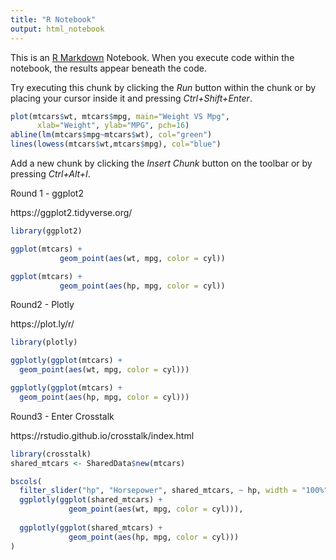 ```yaml
---
title: "R Notebook"
output: html_notebook
---
```


This is an [R Markdown](http://rmarkdown.rstudio.com) Notebook. When you execute code within the notebook, the results appear beneath the code. 

Try executing this chunk by clicking the *Run* button within the chunk or by placing your cursor inside it and pressing *Ctrl+Shift+Enter*. 

```r
plot(mtcars$wt, mtcars$mpg, main="Weight VS Mpg", 
      xlab="Weight", ylab="MPG", pch=16)
abline(lm(mtcars$mpg~mtcars$wt), col="green") 
lines(lowess(mtcars$wt,mtcars$mpg), col="blue")
```

Add a new chunk by clicking the *Insert Chunk* button on the toolbar or by pressing *Ctrl+Alt+I*.

Round 1 - ggplot2

https://ggplot2.tidyverse.org/

```r
library(ggplot2)

ggplot(mtcars) +
           geom_point(aes(wt, mpg, color = cyl))
```


```r
ggplot(mtcars) +
           geom_point(aes(hp, mpg, color = cyl))
```

Round2 - Plotly

https://plot.ly/r/

```r
library(plotly)

ggplotly(ggplot(mtcars) +
  geom_point(aes(wt, mpg, color = cyl)))
```


```r
ggplotly(ggplot(mtcars) +
  geom_point(aes(hp, mpg, color = cyl)))
```


Round3 - Enter Crosstalk

https://rstudio.github.io/crosstalk/index.html

```r
library(crosstalk)
shared_mtcars <- SharedData$new(mtcars)

bscols(
  filter_slider("hp", "Horsepower", shared_mtcars, ~ hp, width = "100%"),
  ggplotly(ggplot(shared_mtcars) +
             geom_point(aes(wt, mpg, color = cyl))),
  
  ggplotly(ggplot(shared_mtcars) +
             geom_point(aes(hp, mpg, color = cyl)))
)
```



